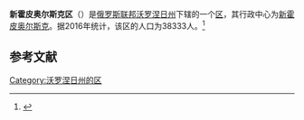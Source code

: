 {{Infobox Settlement
| official_name = 新霍皮奥尔斯克区
| native_name = Новохопёрский район
| image_flag =  Flag of Novohopersk rayon (Voronezh oblast).png 
| image_shield =  Coat of Arms of Novohopersky rayon (Voronezh oblast).png 
| image_map =  Location of Novokhopyorsky District (Voronezh Oblast).svg 
| settlement_type = [[区_(苏联)|区]]
| subdivision_type = [[国家|国家]]
| subdivision_type1 = [[州_(俄罗斯)|州]]
| subdivision_name = {{RUS}}
| subdivision_name1 = [[沃罗涅日州|沃罗涅日州]]
| seat_type = 行政中心
| seat = [[新霍皮奥尔斯克|新霍皮奥尔斯克]]
| population_as_of=2016
| population_footnotes = <ref name=stat />
| population_total = 38333
| timezone = [[莫斯科时间|MSK]]
| utc_offset = +3
}}
'''新霍皮奥尔斯克区'''（{{lang-ru|Новохопёрский район}}）是[[俄罗斯联邦|俄罗斯联邦]][[沃罗涅日州|沃罗涅日州]]下辖的一个[[区_(苏联)|区]]，其行政中心为[[新霍皮奥尔斯克|新霍皮奥尔斯克]]。据2016年统计，该区的人口为38333人。<ref name=stat>{{cite web | url = http://www.gks.ru/free_doc/doc_2016/bul_dr/mun_obr2016.rar | title = Численность населения Российской Федерации по муниципальным образованиям на 1 января 2016 года | language = ru | accessdate = 2017-01-01 | archive-date = 2019-05-13 | archive-url = https://web.archive.org/web/20190513150350/http://www.gks.ru/free_doc/doc_2016/bul_dr/mun_obr2016.rar | dead-url = no }}</ref>

== 参考文献 ==
{{reflist}}

{{Russia-stub}}

[[Category:沃罗涅日州的区|Category:沃罗涅日州的区]]